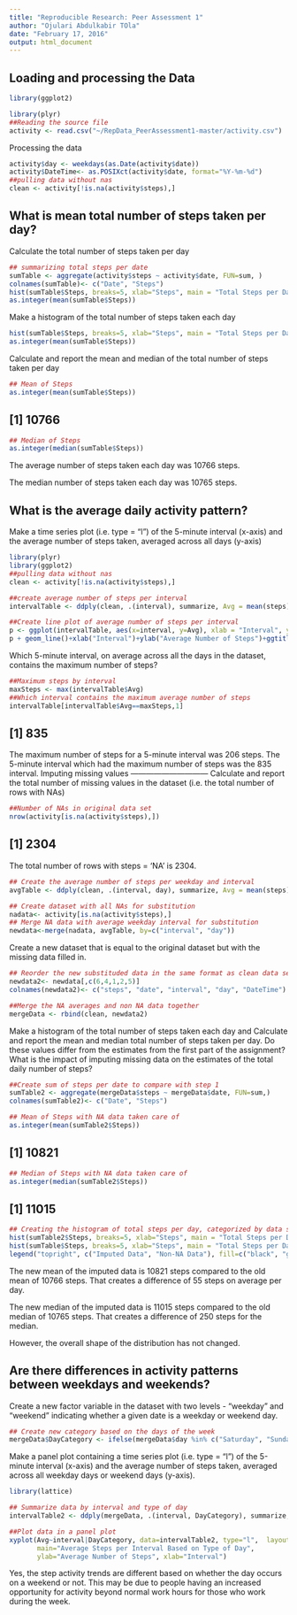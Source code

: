 ```yaml
---
title: "Reproducible Research: Peer Assessment 1"
author: "Ojulari Abdulkabir TOla"
date: "February 17, 2016"
output: html_document
---
```


Loading and processing the Data
-----------------------------------

```r
library(ggplot2)

library(plyr)
##Reading the source file
activity <- read.csv("~/RepData_PeerAssessment1-master/activity.csv")

```
Processing the data

```r
activity$day <- weekdays(as.Date(activity$date))
activity$DateTime<- as.POSIXct(activity$date, format="%Y-%m-%d")
##pulling data without nas
clean <- activity[!is.na(activity$steps),]

```


What is mean total number of steps taken per day?
--------------------------------------------------
Calculate the total number of steps taken per day
```r
## summarizing total steps per date
sumTable <- aggregate(activity$steps ~ activity$date, FUN=sum, )
colnames(sumTable)<- c("Date", "Steps")
hist(sumTable$Steps, breaks=5, xlab="Steps", main = "Total Steps per Day")
as.integer(mean(sumTable$Steps))
```

Make a histogram of the total number of steps taken each day
```r

hist(sumTable$Steps, breaks=5, xlab="Steps", main = "Total Steps per Day")
as.integer(mean(sumTable$Steps))
```

Calculate and report the mean and median of the total number of steps taken per day

```r
## Mean of Steps
as.integer(mean(sumTable$Steps))
```

## [1] 10766
```r
## Median of Steps
as.integer(median(sumTable$Steps))
```

The average number of steps taken each day was 10766 steps.

The median number of steps taken each day was 10765 steps.

What is the average daily activity pattern?
------------------------------------------------
Make a time series plot (i.e. type = "l") of the 5-minute interval (x-axis) and the average number of steps taken, averaged across all days (y-axis)
```r
library(plyr)
library(ggplot2)
##pulling data without nas
clean <- activity[!is.na(activity$steps),]

##create average number of steps per interval
intervalTable <- ddply(clean, .(interval), summarize, Avg = mean(steps))

##Create line plot of average number of steps per interval
p <- ggplot(intervalTable, aes(x=interval, y=Avg), xlab = "Interval", ylab="Average Number of Steps")
p + geom_line()+xlab("Interval")+ylab("Average Number of Steps")+ggtitle("Average Number of Steps per Interval")
```


Which 5-minute interval, on average across all the days in the dataset, contains the maximum number of steps?


```r
##Maximum steps by interval
maxSteps <- max(intervalTable$Avg)
##Which interval contains the maximum average number of steps
intervalTable[intervalTable$Avg==maxSteps,1]
```

## [1] 835
The maximum number of steps for a 5-minute interval was 206 steps.
The 5-minute interval which had the maximum number of steps was the 835 interval.
Imputing missing values
------------------------------
Calculate and report the total number of missing values in the dataset (i.e. the total number of rows with NAs)
```r
##Number of NAs in original data set
nrow(activity[is.na(activity$steps),])
```

## [1] 2304
The total number of rows with steps = 'NA' is 2304.

```r
## Create the average number of steps per weekday and interval
avgTable <- ddply(clean, .(interval, day), summarize, Avg = mean(steps))

## Create dataset with all NAs for substitution
nadata<- activity[is.na(activity$steps),]
## Merge NA data with average weekday interval for substitution
newdata<-merge(nadata, avgTable, by=c("interval", "day"))
```
Create a new dataset that is equal to the original dataset but with the missing data filled in.
```r
## Reorder the new substituded data in the same format as clean data set
newdata2<- newdata[,c(6,4,1,2,5)]
colnames(newdata2)<- c("steps", "date", "interval", "day", "DateTime")

##Merge the NA averages and non NA data together
mergeData <- rbind(clean, newdata2)
```

Make a histogram of the total number of steps taken each day and Calculate and report the mean and median total number of steps taken per day. Do these values differ from the estimates from the first part of the assignment? What is the impact of imputing missing data on the estimates of the total daily number of steps?

```r
##Create sum of steps per date to compare with step 1
sumTable2 <- aggregate(mergeData$steps ~ mergeData$date, FUN=sum,)
colnames(sumTable2)<- c("Date", "Steps")

## Mean of Steps with NA data taken care of
as.integer(mean(sumTable2$Steps))
```

## [1] 10821

```r
## Median of Steps with NA data taken care of
as.integer(median(sumTable2$Steps))
```

## [1] 11015
```r
## Creating the histogram of total steps per day, categorized by data set to show impact
hist(sumTable2$Steps, breaks=5, xlab="Steps", main = "Total Steps per Day with NAs Fixed", col="Black")
hist(sumTable$Steps, breaks=5, xlab="Steps", main = "Total Steps per Day with NAs Fixed", col="Grey", add=T)
legend("topright", c("Imputed Data", "Non-NA Data"), fill=c("black", "grey") )
```

The new mean of the imputed data is 10821 steps compared to the old mean of 10766 steps. That creates a difference of 55 steps on average per day.

The new median of the imputed data is 11015 steps compared to the old median of 10765 steps. That creates a difference of 250 steps for the median.

However, the overall shape of the distribution has not changed.

Are there differences in activity patterns between weekdays and weekends?
-------------------------------------------------------------------------------
Create a new factor variable in the dataset with two levels - "weekday" and "weekend" indicating whether a given date is a weekday or weekend day.

```r
## Create new category based on the days of the week
mergeData$DayCategory <- ifelse(mergeData$day %in% c("Saturday", "Sunday"), "Weekend", "Weekday")
```

Make a panel plot containing a time series plot (i.e. type = "l") of the 5-minute interval (x-axis) and the average number of steps taken, averaged across all weekday days or weekend days (y-axis).

```r
library(lattice) 
```




```r
## Summarize data by interval and type of day
intervalTable2 <- ddply(mergeData, .(interval, DayCategory), summarize, Avg = mean(steps))

##Plot data in a panel plot
xyplot(Avg~interval|DayCategory, data=intervalTable2, type="l",  layout = c(1,2),
       main="Average Steps per Interval Based on Type of Day", 
       ylab="Average Number of Steps", xlab="Interval") 
```

Yes, the step activity trends are different based on whether the day occurs on a weekend or not. This may be due to people having an increased opportunity for activity beyond normal work hours for those who work during the week.


